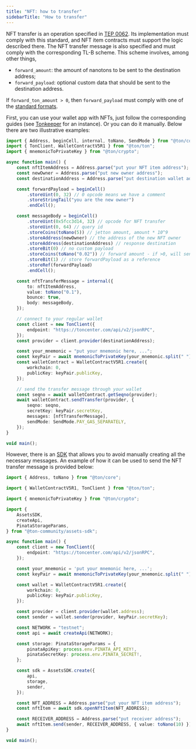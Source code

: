 ```yaml
---
title: "NFT: how to transfer"
sidebarTitle: "How to transfer"
---
```


NFT transfer is an operation specified in [TEP 0062](https://github.com/ton-blockchain/TEPs/blob/master/text/0062-nft-standard.md). Its implementation must comply with this standard,
and NFT item contracts must support the logic described there. The NFT transfer message is
also specified and must comply with the corresponding TL-B scheme. This scheme involves, among other things,

- `forward_amount`: the amount of nanotons to be sent to the destination address;
- `forward_payload`: optional custom data that should be sent to the destination address.

If `forward_ton_amount > 0`, then `forward_payload` must comply with one of the [standard formats](https://github.com/ton-blockchain/TEPs/blob/master/text/0062-nft-standard.md#forward_payload-format).

First, you can use your wallet app with NFTs, just follow the corresponding guides (see [Tonkeeper](https://tonkeeper.helpscoutdocs.com/article/47-how-to-send-nft-to-another-wallet) for an instance).
Or you can do it manually. Below there are two illustrative examples:

```typescript
import { Address, beginCell, internal, toNano, SendMode } from "@ton/core";
import { TonClient, WalletContractV5R1 } from "@ton/ton";
import { mnemonicToPrivateKey } from "@ton/crypto";

async function main() {
    const nftItemAddress = Address.parse("put your NFT item address");
    const newOwner = Address.parse("put new owner address");
    const destinationAddress = Address.parse("put destination wallet address");

    const forwardPayload = beginCell()
        .storeUint(0, 32) // 0 opcode means we have a comment
        .storeStringTail("you are the new owner")
        .endCell();

    const messageBody = beginCell()
        .storeUint(0x5fcc3d14, 32) // opcode for NFT transfer
        .storeUint(0, 64) // query id
        .storeCoins(toNano(5)) // jetton amount, amount * 10^9
        .storeAddress(newOwner) // the address of the new NFT owner
        .storeAddress(destinationAddress) // response destination
        .storeBit(0) // no custom payload
        .storeCoins(toNano("0.02")) // forward amount - if >0, will send notification message
        .storeBit(1) // store forwardPayload as a reference
        .storeRef(forwardPayload)
        .endCell();

    const nftTransferMessage = internal({
        to: nftItemAddress,
        value: toNano("0.1"),
        bounce: true,
        body: messageBody,
    });

    // connect to your regular wallet
    const client = new TonClient({
        endpoint: "https://toncenter.com/api/v2/jsonRPC",
    });
    const provider = client.provider(destinationAddress);

    const your_mnemonic = "put your mnemonic here, ...";
    const keyPair = await mnemonicToPrivateKey(your_mnemonic.split(" "));
    const walletContract = WalletContractV5R1.create({
        workchain: 0,
        publicKey: keyPair.publicKey,
    });

    // send the transfer message through your wallet
    const seqno = await walletContract.getSeqno(provider);
    await walletContract.sendTransfer(provider, {
        seqno: seqno,
        secretKey: keyPair.secretKey,
        messages: [nftTransferMessage],
        sendMode: SendMode.PAY_GAS_SEPARATELY,
    });
}

void main();
```

However, there is an [SDK](https://github.com/ton-community/assets-sdk) that allows you to avoid manually creating all the necessary messages.
An example of how it can be used to send the NFT transfer message is provided below:

```typescript
import { Address, toNano } from "@ton/core";

import { WalletContractV5R1, TonClient } from "@ton/ton";

import { mnemonicToPrivateKey } from "@ton/crypto";

import {
    AssetsSDK,
    createApi,
    PinataStorageParams,
} from "@ton-community/assets-sdk";

async function main() {
    const client = new TonClient({
        endpoint: "https://toncenter.com/api/v2/jsonRPC",
    });

    const your_mnemonic = 'put your mnemonic here, ...';
    const keyPair = await mnemonicToPrivateKey(your_mnemonic.split(" "));

    const wallet = WalletContractV5R1.create({
        workchain: 0,
        publicKey: keyPair.publicKey,
    });

    const provider = client.provider(wallet.address);
    const sender = wallet.sender(provider, keyPair.secretKey);

    const NETWORK = "testnet";
    const api = await createApi(NETWORK);

    const storage: PinataStorageParams = {
        pinataApiKey: process.env.PINATA_API_KEY!,
        pinataSecretKey: process.env.PINATA_SECRET!,
    };

    const sdk = AssetsSDK.create({
        api,
        storage,
        sender,
    });

    const NFT_ADDRESS = Address.parse("put your NFT item address");
    const nftItem = await sdk.openNftItem(NFT_ADDRESS);

    const RECEIVER_ADDRESS = Address.parse("put receiver address");
    await nftItem.send(sender, RECEIVER_ADDRESS, { value: toNano(10) });
}

void main();
```
